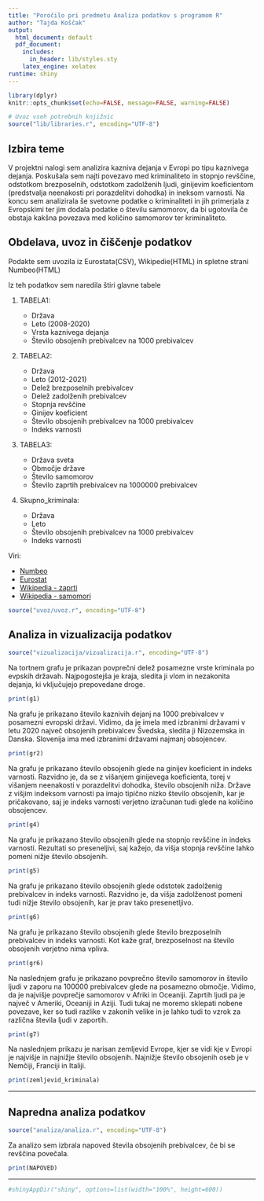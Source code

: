 ```yaml
---
title: "Poročilo pri predmetu Analiza podatkov s programom R"
author: "Tajda Koščak"
output:
  html_document: default
  pdf_document:
    includes:
      in_header: lib/styles.sty
    latex_engine: xelatex
runtime: shiny
---
```


```r
library(dplyr)
knitr::opts_chunk$set(echo=FALSE, message=FALSE, warning=FALSE)

# Uvoz vseh potrebnih knjižnic
source("lib/libraries.r", encoding="UTF-8")
```

## Izbira teme

V projektni nalogi sem analizira kazniva dejanja v Evropi po tipu kaznivega dejanja. Poskušala sem najti povezavo med kriminaliteto in stopnjo revščine, odstotkom brezposelnih, odstotkom zadolženih ljudi, ginijevim koeficientom (predstvalja neenakosti pri porazdelitvi dohodka) in ineksom varnosti. Na koncu sem analizirala še svetovne podatke o kriminaliteti in jih primerjala z Evropskimi ter jim dodala podatke o številu samomorov, da bi ugotovila če obstaja kakšna povezava med količino samomorov ter kriminaliteto.

## Obdelava, uvoz in čiščenje podatkov

Podakte sem uvozila iz Eurostata(CSV), Wikipedie(HTML) in spletne strani Numbeo(HTML)

Iz teh podatkov sem naredila štiri glavne tabele

1.  TABELA1:

    -   Država
    -   Leto (2008-2020)
    -   Vrsta kaznivega dejanja
    -   Število obsojenih prebivalcev na 1000 prebivalcev

2.  TABELA2:

    -   Država
    -   Leto (2012-2021)
    -   Delež brezposelnih prebivalcev
    -   Delež zadolženih prebivalcev
    -   Stopnja revščine
    -   Ginijev koeficient
    -   Število obsojenih prebivalcev na 1000 prebivalcev
    -   Indeks varnosti

3.  TABELA3:

    -   Država sveta
    -   Območje države
    -   Število samomorov
    -   Število zaprtih prebivalcev na 1000000 prebivalcev

4.  Skupno_kriminala:

    -   Država
    -   Leto
    -   Število obsojenih prebivalcev na 1000 prebivalcev
    -   Indeks varnosti

Viri:

-   [Numbeo](https://www.numbeo.com/crime/rankings_by_country.jsp?title=2020&region=150&displayColumn=0)
-   [Eurostat](https://ec.europa.eu/eurostat/en/)
-   [Wikipedia - zaprti](https://en.wikipedia.org/wiki/List_of_countries_by_incarceration_rate)
-   [Wikipedia - samomori](https://en.wikipedia.org/wiki/List_of_countries_by_suicide_rate)

```r
source("uvoz/uvoz.r", encoding="UTF-8")
```

## Analiza in vizualizacija podatkov

```r
source("vizualizacija/vizualizacija.r", encoding="UTF-8")
```

Na tortnem grafu je prikazan povprečni delež posamezne vrste kriminala po evpskih državah. Najpogostejša je kraja, sledita ji vlom in nezakonita dejanja, ki vključujejo prepovedane droge.

```r
print(g1)
```

Na grafu je prikazano število kaznivih dejanj na 1000 prebivalcev v posamezni evropski državi. Vidimo, da je imela med izbranimi državami v letu 2020 največ obsojenih prebivalcev Švedska, sledita ji Nizozemska in Danska. Slovenija ima med izbranimi državami najmanj obsojencev.

```r
print(gr2)
```

Na grafu je prikazano število obsojenih glede na ginijev koeficient in indeks varnosti. Razvidno je, da se z višanjem ginijevega koeficienta, torej v višanjem neenakosti v porazdelitvi dohodka, število obsojenih niža. Države z višjim indeksom varnosti pa imajo tipično nizko število obsojenih, kar je pričakovano, saj je indeks varnosti verjetno izračunan tudi glede na količino obsojencev.

```r
print(g4)
```

Na grafu je prikazano število obsojenih glede na stopnjo revščine in indeks varnosti. Rezultati so preseneljivi, saj kažejo, da višja stopnja revščine lahko pomeni nižje število obsojenih.

```r
print(g5)
```

Na grafu je prikazano število obsojenih glede odstotek zadolženig prebivalcev in indeks varnosti. Razvidno je, da višja zadolženost pomeni tudi nižje število obsojenih, kar je prav tako presenetljivo.

```r
print(g6)
```

Na grafu je prikazano število obsojenih glede število brezposelnih prebivalcev in indeks varnosti. Kot kaže graf, brezposelnost na število obsojenih verjetno nima vpliva.

```r
print(gr6)
```

Na naslednjem grafu je prikazano povprečno število samomorov in število ljudi v zaporu na 100000 prebivalcev glede na posamezno območje. Vidimo, da je najvišje povprečje samomorov v Afriki in Oceaniji. Zaprtih ljudi pa je največ v Ameriki, Oceaniji in Aziji. Tudi tukaj ne moremo sklepati nobene povezave, ker so tudi razlike v zakonih velike in je lahko tudi to vzrok za različna števila ljudi v zaportih.

```r
print(g7)
```

Na naslednjem prikazu je narisan zemljevid Evrope, kjer se vidi kje v Evropi je najvišje in najnižje število obsojenih. Najnižje število obsojenih oseb je v Nemčiji, Franciji in Italiji.

```r
print(zemljevid_kriminala)
```

------------------------------------------------------------------------

## Napredna analiza podatkov

```r
source("analiza/analiza.r", encoding="UTF-8")
```

Za analizo sem izbrala napoved števila obsojenih prebivalcev, če bi se revščina povečala.

```r
print(NAPOVED)
```

------------------------------------------------------------------------

```r
#shinyAppDir("shiny", options=list(width="100%", height=600))
```
